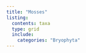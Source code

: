 ```yaml
---
title: "Mosses"
listing:
  contents: taxa
  type: grid
  include:
    categories: "Bryophyta"
---
```

